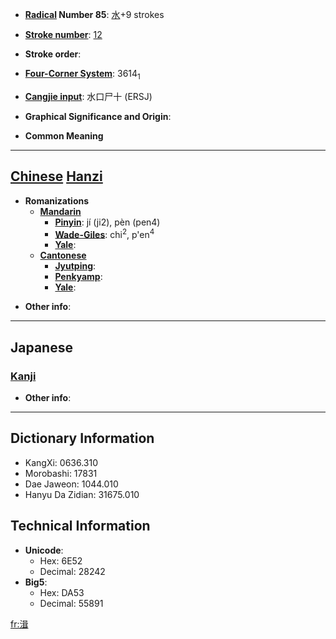 * '''[[Wiktionary:Chinese radical index| Radical]] Number 85''': [[Wiktionary:Chinese radical index 水|水]]+9 strokes

* '''[[Wiktionary:Chinese total strokes index|Stroke number]]''': [[Wiktionary:Chinese total strokes index 12|12]]

* '''Stroke order''': 

* '''[[Wiktionary:Chinese four corner index|Four-Corner System]]''': 3614<sub>1</sub>

* '''[[Wiktionary:Chinese Cangjie index|Cangjie input]]''': 水口尸十 (ERSJ)

* '''Graphical Significance and Origin''': 

* '''Common Meaning'''

----

== [[Chinese]] [[Hanzi]] ==

* '''Romanizations'''
** '''[[Mandarin]]'''
*** '''[[Pinyin]]''': jí (ji2), pèn (pen4)
*** '''[[Wade-Giles]]''': chi<sup>2</sup>, p'en<sup>4</sup>
*** '''[[Yale]]''': 
** '''[[Cantonese]]'''
*** '''[[Jyutping]]''':
*** '''[[Penkyamp]]''': 
*** '''[[Yale]]''': 

* '''Other info''': 

----

==Japanese==
===[[Kanji]]===
{{kanji|on readings=[[しゅう]] (shū)|kun readings=[[ふる]] (furu)}}

* '''Other info''':  

----

== Dictionary Information ==

* KangXi: 0636.310
* Morobashi: 17831
* Dae Jaweon: 1044.010
* Hanyu Da Zidian: 31675.010

== Technical Information ==

* '''Unicode''':
** Hex: 6E52
** Decimal: 28242
* '''Big5''':
** Hex: DA53
** Decimal: 55891

[[fr:湒]]